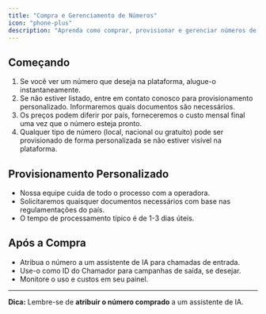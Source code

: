 ```yaml
---
title: "Compra e Gerenciamento de Números"
icon: "phone-plus"
description: "Aprenda como comprar, provisionar e gerenciar números de telefone para seus assistentes de IA"
---
```


## Começando

1. Se você ver um número que deseja na plataforma, alugue-o instantaneamente.
2. Se não estiver listado, entre em contato conosco para provisionamento personalizado. Informaremos quais documentos são necessários.
3. Os preços podem diferir por país, forneceremos o custo mensal final uma vez que o número esteja pronto.
4. Qualquer tipo de número (local, nacional ou gratuito) pode ser provisionado de forma personalizada se não estiver visível na plataforma.

## Provisionamento Personalizado

- Nossa equipe cuida de todo o processo com a operadora.
- Solicitaremos quaisquer documentos necessários com base nas regulamentações do país.
- O tempo de processamento típico é de 1-3 dias úteis.

## Após a Compra

- Atribua o número a um assistente de IA para chamadas de entrada.
- Use-o como ID do Chamador para campanhas de saída, se desejar.
- Monitore o uso e custos em seu painel.

---

**Dica:** Lembre-se de **atribuir o número comprado** a um assistente de IA.
